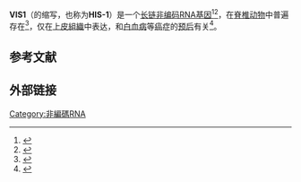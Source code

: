 {{Infobox_gene}}
'''VIS1'''（{{lang-en|viral integration site 1}}的缩写，也称为'''HIS-1'''）是一个[[长链非编码RNA|长链非编码RNA]][[基因|基因]]<ref name="pmid1682866">{{cite journal  |vauthors=Askew DS, Bartholomew C, Buchberg AM, etal |title=His-1 and His-2: identification and chromosomal mapping of two commonly rearranged sites of viral integration in a myeloid leukemia |url=https://archive.org/details/sim_oncogene_1991-11_6_11/page/2041 |journal=Oncogene |volume=6 |issue=11 |pages=2041–2047 |date=November 1991 |pmid=1682866 }}</ref><ref name="pmid8114708">{{cite journal |vauthors=Askew DS, Li J, Ihle JN |title=Retroviral insertions in the murine His-1 locus activate the expression of a novel RNA that lacks an extensive open reading frame |url=https://archive.org/details/sim_molecular-and-cellular-biology_1994-03_14_3/page/1743 |journal=Mol. Cell. Biol. |volume=14 |issue=3 |pages=1743–1751 |date=March 1994 |pmid=8114708 |pmc=358532 |doi= 10.1128/MCB.14.3.1743}}</ref>，在[[脊椎动物|脊椎动物]]中普遍存在<ref name="pmid9031624">{{cite journal |vauthors=Li J, Rhodes JC, Askew DS |title=Evolutionary conservation of putative functional domains in the human homolog of the murine His-1 gene |journal=Gene |volume=184 |issue=2 |pages=169–176 |date=January 1997 |pmid=9031624 |doi= 10.1016/S0378-1119(96)00591-4}}</ref>，仅在[[上皮組織|上皮組織]]中表达，和[[白血病|白血病]]等[[癌|癌]]症的[[预后|预后]]有关<ref name="pmid9094986">{{cite journal |vauthors=Li J, Witte DP, Van Dyke T, Askew DS |title=Expression of the putative proto-oncogene His-1 in normal and neoplastic tissues |journal=Am. J. Pathol. |volume=150 |issue=4 |pages=1297–1305 |date=April 1997 |pmid=9094986 |pmc=1858164 }}</ref>。

== 参考文献 ==
{{reflist}}

== 外部链接 ==

[[Category:非編碼RNA|Category:非編碼RNA]]